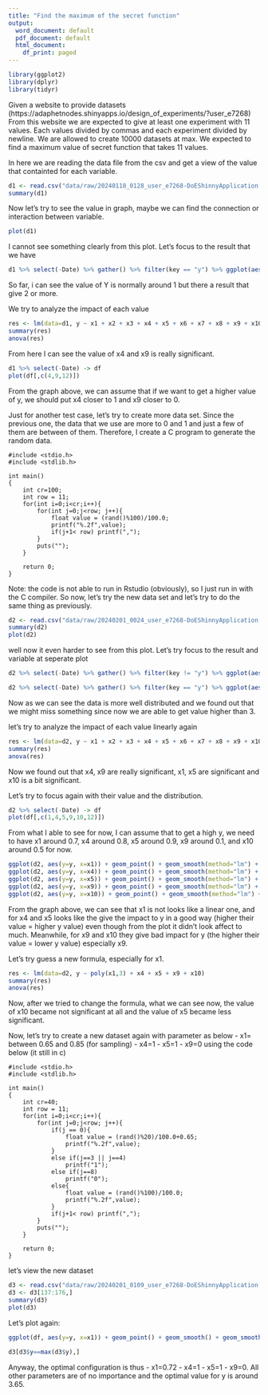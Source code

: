 ```yaml
---
title: "Find the maximum of the secret function"
output:
  word_document: default
  pdf_document: default
  html_document:
    df_print: paged
---
```


```r
library(ggplot2)
library(dplyr)
library(tidyr)
```


Given a website to provide datasets (https://adaphetnodes.shinyapps.io/design_of_experiments/?user_e7268) 
From this website we are expected to give at least one experiment with 11 values. Each values divided by commas and each experiment divided by newline. We are allowed to create 10000 datasets at max. We expected to find a maximum value of secret function that takes 11 values.

In here we are reading the data file from the csv and get a view of the value that containted for each variable.
```r
d1 <- read.csv("data/raw/20240118_0128_user_e7268-DoEShinnyApplication.csv")
summary(d1)
```

Now let's try to see the value in graph, maybe we can find the connection or interaction between variable.
```r
plot(d1)
```
I cannot see something clearly from this plot. Let's focus to the result that we have

```r
d1 %>% select(-Date) %>% gather() %>% filter(key == "y") %>% ggplot(aes(x=value, group=key)) + geom_histogram()
```
So far, i can see the value of Y is normally around 1 but there a result that give 2 or more.


We try to analyze the impact of each value 
```r
res <- lm(data=d1, y ~ x1 + x2 + x3 + x4 + x5 + x6 + x7 + x8 + x9 + x10 + x11)
summary(res)
anova(res)
```
From here I can see the value of x4 and x9 is really significant.

```r
d1 %>% select(-Date) -> df
plot(df[,c(4,9,12)])
```
From the graph above, we can assume that if we want to get a higher value of y, we should put x4 closer to 1 and x9 closer to 0.


Just for another test case, let's try to create more data set. Since the previous one, the data that we use are more to 0 and 1 and just a few of them are between of them. Therefore, I create a C program to generate the random data.

```{}
#include <stdio.h>
#include <stdlib.h>

int main()
{
    int cr=100;
    int row = 11;
    for(int i=0;i<cr;i++){
        for(int j=0;j<row; j++){
            float value = (rand()%100)/100.0;
            printf("%.2f",value);
            if(j+1< row) printf(",");
        }
        puts("");
    }

    return 0;
}
```
Note: the code is not able to run in Rstudio (obviously), so I just run in with the C compiler. So now, let's try the new data set and let's try to do the same thing as previously.

```r
d2 <- read.csv("data/raw/20240201_0024_user_e7268-DoEShinnyApplication.csv")
summary(d2)
plot(d2)
```

well now it even harder to see from this plot. Let's try focus to the result and variable at seperate plot

```r
d2 %>% select(-Date) %>% gather() %>% filter(key != "y") %>% ggplot(aes(x=value, group=key)) + geom_histogram()

d2 %>% select(-Date) %>% gather() %>% filter(key == "y") %>% ggplot(aes(x=value, group=key)) + geom_histogram()
```
Now as we can see the data is more well distributed and we found out that we might miss something since now we are able to get value higher than 3.


let's try to analyze the impact of each value linearly again
```r
res <- lm(data=d2, y ~ x1 + x2 + x3 + x4 + x5 + x6 + x7 + x8 + x9 + x10 + x11)
summary(res)
anova(res)
```
Now we found out that x4, x9 are really significant, x1, x5 are significant and x10 is a bit significant.

Let's try to focus again with their value and the distribution.
```r
d2 %>% select(-Date) -> df
plot(df[,c(1,4,5,9,10,12)])
```
From what I able to see for now, I can assume that to get a high y, we need to have x1 around 0.7, x4 around 0.8, x5 around 0.9, x9 around 0.1, and x10 around 0.5 for now.


```r
ggplot(d2, aes(y=y, x=x1)) + geom_point() + geom_smooth(method="lm") + theme_bw()
ggplot(d2, aes(y=y, x=x4)) + geom_point() + geom_smooth(method="lm") + theme_bw()
ggplot(d2, aes(y=y, x=x5)) + geom_point() + geom_smooth(method="lm") + theme_bw()
ggplot(d2, aes(y=y, x=x9)) + geom_point() + geom_smooth(method="lm") + theme_bw()
ggplot(d2, aes(y=y, x=x10)) + geom_point() + geom_smooth(method="lm") + theme_bw()
```
From the graph above, we can see that x1 is not looks like a linear one, and for x4 and x5 looks like the give the impact to y in a good way (higher their value = higher y value) even though from the plot it didn't look affect to much. Meanwhile, for x9 and x10 they give bad impact for y (the higher their value = lower y value) especially x9.

Let's try guess a new formula, especially for x1.
```r
res <- lm(data=d2, y ~ poly(x1,3) + x4 + x5 + x9 + x10)
summary(res)
anova(res)
```
Now, after we tried to change the formula, what we can see now, the value of x10 became not significant at all and the value of x5 became less significant. 

Now, let's try to create a new dataset again with parameter as below
- x1= between 0.65 and 0.85 (for sampling)
- x4=1
- x5=1
- x9=0
using the code below (it still in c)

```{}
#include <stdio.h>
#include <stdlib.h>

int main()
{
    int cr=40;
    int row = 11;
    for(int i=0;i<cr;i++){
        for(int j=0;j<row; j++){
            if(j == 0){
                float value = (rand()%20)/100.0+0.65;
                printf("%.2f",value);
            }
            else if(j==3 || j==4)
                printf("1");
            else if(j==8)
                printf("0");
            else{
                float value = (rand()%100)/100.0;
                printf("%.2f",value);
            }
            if(j+1< row) printf(",");
        }
        puts("");
    }

    return 0;
}

```

let's view the new dataset
```r
d3 <- read.csv("data/raw/20240201_0109_user_e7268-DoEShinnyApplication.csv")
d3 <- d3[137:176,]
summary(d3)
plot(d3)
```

Let's plot again:
```r
ggplot(df, aes(y=y, x=x1)) + geom_point() + geom_smooth() + geom_smooth(method = "lm", formula = y ~ poly(x,3), color="red") + theme_bw()
```

```r
d3[d3$y==max(d3$y),]
```

Anyway, the optimal configuration is thus
- x1=0.72
- x4=1
- x5=1
- x9=0.
All other parameters are of no importance and the optimal value for y is around 3.65.